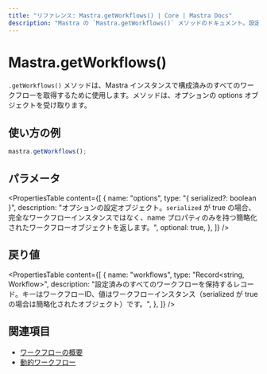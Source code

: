 ```yaml
---
title: "リファレンス: Mastra.getWorkflows() | Core | Mastra Docs"
description: "Mastra の `Mastra.getWorkflows()` メソッドのドキュメント。設定済みのすべてのワークフローを取得します。"
---
```


# Mastra.getWorkflows()

`.getWorkflows()` メソッドは、Mastra インスタンスで構成済みのすべてのワークフローを取得するために使用します。メソッドは、オプションの options オブジェクトを受け取ります。

## 使い方の例

```typescript copy
mastra.getWorkflows();
```

## パラメータ

<PropertiesTable
  content={[
    {
      name: "options",
      type: "{ serialized?: boolean }",
      description: "オプションの設定オブジェクト。`serialized` が true の場合、完全なワークフローインスタンスではなく、name プロパティのみを持つ簡略化されたワークフローオブジェクトを返します。",
      optional: true,
    },
  ]}
/>

## 戻り値

<PropertiesTable
  content={[
    {
      name: "workflows",
      type: "Record<string, Workflow>",
      description: "設定済みのすべてのワークフローを保持するレコード。キーはワークフローID、値はワークフローインスタンス（serialized が true の場合は簡略化されたオブジェクト）です。",
    },
  ]}
/>

## 関連項目

- [ワークフローの概要](../../docs/workflows/overview.mdx)
- [動的ワークフロー](../../docs/workflows/dynamic-workflows.mdx)